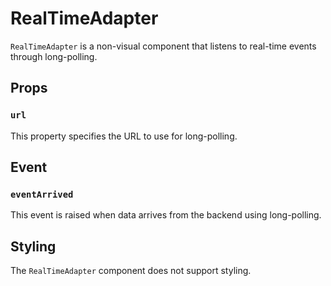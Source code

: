 # RealTimeAdapter

`RealTimeAdapter` is a non-visual component that listens to real-time events through long-polling.

## Props

### `url`

This property specifies the URL to use for long-polling.

## Event

### `eventArrived`

This event is raised when data arrives from the backend using long-polling.

## Styling

The `RealTimeAdapter` component does not support styling.

